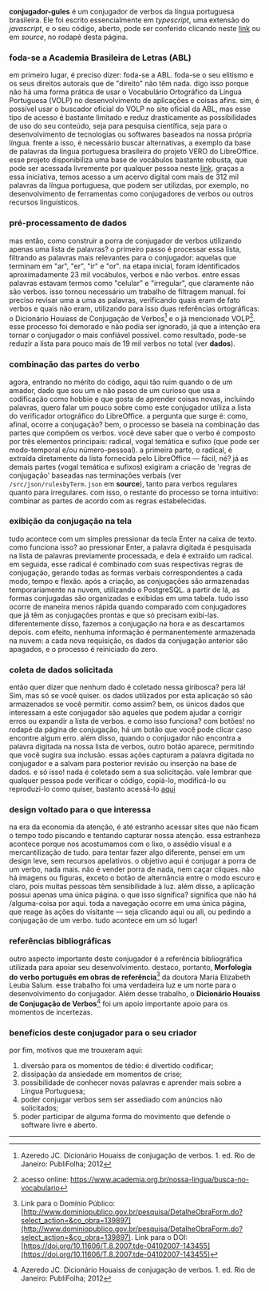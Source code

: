 
**conjugador-gules**
é um conjugador de verbos da língua portuguesa brasileira. Ele foi escrito essencialmente em 
_typescript_, uma extensão do _javascript_, e o seu código, aberto, pode ser
conferido clicando neste [link](https://github.com/renribsilva/conjugador) ou em _source_,
no rodapé desta página.

### foda-se a Academia Brasileira de Letras (ABL)

em primeiro lugar, é preciso dizer: foda-se a ABL. foda-se o seu elitismo 
e os seus direitos autorais que de "direito" não têm nada. digo isso porque
não há uma forma prática de usar o Vocabulário Ortográfico da Língua Portuguesa (VOLP) 
no desenvolvimento de aplicações e coisas afins. sim, é possível usar o buscador
oficial do VOLP no site oficial da ABL, mas esse tipo de acesso é bastante limitado
e reduz drasticamente as possibilidades de uso do seu conteúdo, 
seja para pesquisa científica, seja para o desenvolvimento de tecnologias ou softwares
baseados na nossa própria língua. frente a isso, é necessário buscar alternativas, 
a exemplo da base de palavras da língua portuguesa brasileira 
do projeto VERO do LibreOffice. esse projeto disponibiliza uma base
de vocábulos bastante robusta, que pode ser acessada
livremente por qualquer pessoa neste 
[link](https://raw.githubusercontent.com/LibreOffice/dictionaries/refs/heads/master/pt_BR/pt_BR.dic). 
graças a essa iniciativa, temos acesso a um acervo digital com mais de 312 mil 
palavras da língua portuguesa, que podem ser utilizdas, por exemplo,
no desenvolvimento de ferramentas como conjugadores
de verbos ou outros recursos linguísticos.

### pré-processamento de dados

mas então, como construir a porra de conjugador de verbos utilizando 
apenas uma lista de palavras? o primeiro passo é processar essa lista, 
filtrando as palavras mais relevantes para o conjugador: aquelas que 
terminam em "ar", "er", "ir" e "or". na etapa inicial, foram identificados 
aproximadamente 23 mil vocábulos, verbos e não verbos.
entre essas palavras estavam termos como "celular" e "irregular",
que claramente não são verbos. isso tornou necessário um trabalho de 
filtragem manual. foi preciso revisar uma a uma as palavras, verificando 
quais eram de fato verbos e quais não eram, utilizando para isso duas referências
ortográficas: o Dicionário Houiass de Conjugação de Verbos[^1] e o já 
mencionado VOLP[^2].
esse processo foi demorado e não podia ser ignorado, já que a intenção 
era tornar o conjugador o mais confiável possível. como resultado, 
pode-se reduzir a lista para pouco mais de 19 mil verbos no total (ver **dados**).

### combinação das partes do verbo 

agora, entrando no mérito do código, aqui tão ruim quando o de um amador, dado que 
sou um e não passo de um curioso que usa a codificação como  hobbie e 
que gosta de aprender coisas novas, incluindo
palavras, quero falar um pouco sobre como este 
conjugador utiliza a lista do verificador ortográfico do LibreOffice. 
a pergunta que surge é: como, afinal, ocorre a conjugação? bem, o processo se baseia 
na combinação das partes que compõem os verbos. você deve saber que
o verbo é composto por três elementos principais: radical, vogal temática e 
sufixo (que pode ser modo-temporal e/ou número-pessoal). a primeira parte, 
o radical, é extraída diretamente da lista fornecida pelo LibreOffice — fácil, né?
já as demais partes (vogal temática e sufixos) exigiram a criação de 'regras de conjugação'
baseadas nas terminações verbais (ver `/src/json/rulesbyTerm.json` em **source**),
tanto para verbos regulares quanto para irregulares. com isso, 
o restante do processo se torna intuitivo: combinar as partes de acordo 
com as regras estabelecidas. 

### exibição da conjugação na tela

tudo acontece com um simples pressionar da tecla Enter na caixa de texto. 
como funciona isso? ao pressionar Enter, a palavra digitada é pesquisada na 
lista de palavras previamente processada, e dela é extraído um radical.
em seguida, esse radical é combinado com suas respectivas regras de conjugação, 
gerando todas as formas verbais correspondentes a cada modo, tempo e flexão. 
após a criação, as conjugações são armazenadas temporariamente na nuvem, 
utilizando o PostgreSQL. a partir de lá, as formas conjugadas são organizadas 
e exibidas em uma tabela. tudo isso ocorre de maneira menos rápida quando comparado
com conjugadores que já têm as conjugações prontas e que só precisam exibi-las. 
diferentemente disso, fazemos a conjugação na hora e as descartamos depois. com efeito,
nenhuma informação é permanentemente armazenada na nuvem: 
a cada nova requisição, os dados da conjugação anterior são apagados, 
e o processo é reiniciado do zero.

### coleta de dados solicitada

então quer dizer que nenhum dado é coletado nessa giribosca?
pera lá! Sim, mas só se você quiser. os dados utilizados por esta aplicação
só são armazenados se você permitir. como assim? bem, os únicos dados que
interessam a este conjugador são aqueles que podem ajudar a corrigir erros ou
expandir a lista de verbos. e como isso funciona? com botões! no rodapé da página
de conjugação, há um botão que você pode clicar caso encontre algum erro.
além disso, quando o conjugador não encontra a palavra digitada na nossa 
lista de verbos, outro botão aparece, permitindo que você sugira sua inclusão.
essas ações capturam a palavra digitada no conjugador e a salvam para posterior
revisão ou inserção na base de dados. e só isso! nada é coletado sem a sua solicitação.
vale lembrar que qualquer pessoa pode verificar o código, copiá-lo, modificá-lo ou 
reproduzi-lo como quiser, bastanto acessá-lo [aqui](http://github.com/renribsilva/conjugador)

### design voltado para o que interessa

na era da economia da atenção, é até estranho acessar sites que não 
ficam o tempo todo piscando e tentando capturar nossa atenção. essa estranheza
acontece porque nos acostumamos com o lixo, o assédio visual e a mercantilização de tudo.
para tentar fazer algo diferente, pensei em um design leve, sem recursos apelativos. 
o objetivo aqui é conjugar a porra de um verbo, nada mais. não é vender porra de nada,
nem caçar cliques. não há imagens ou figuras, exceto o botão de alternância entre 
o modo escuro e claro, pois muitas pessoas têm sensibilidade à luz. 
além disso, a aplicação possui apenas uma única página. o que isso significa?
significa que não há /alguma-coisa por aqui. toda a navegação ocorre em uma única página,
que reage às ações do visitante — seja clicando aqui ou ali, ou pedindo a conjugação
 de um verbo. tudo acontece em um só lugar!

### referências bibliográficas

outro aspecto importante deste conjugador é a referência bibliográfica 
utilizada para apoiar seu desenvolvimento. destaco, portanto,
**Morfologia do verbo português em obras de referência**[^3]
da doutora Maria Elizabeth Leuba Salum. esse trabalho foi uma verdadeira luz 
e um norte para o desenvolvimento do conjugador. Além desse trabalho, o 
**Dicionário Houaiss de Conjugação de Verbos**[^1] 
foi um apoio importante apoio para os momentos de incertezas.

### benefícios deste conjugador para o seu criador

por fim, motivos que me trouxeram aqui:

1. diversão para os momentos de tédio: é divertido codificar;
1. dissipação da ansiedade em momentos de crise;
2. possibilidade de conhecer novas palavras e aprender mais sobre a Língua Portuguesa;
4. poder conjugar verbos sem ser assediado com anúncios não solicitados;
5. poder participar de alguma forma do movimento que defende o software livre e aberto.

---

[^1]: Azeredo JC. Dicionário Houaiss de conjugação de verbos. 1. ed. Rio de Janeiro: PubliFolha; 2012
[^2]: acesso online: https://www.academia.org.br/nossa-lingua/busca-no-vocabulario
[^3]: Link para o Domínio Público: [http://www.dominiopublico.gov.br/pesquisa/DetalheObraForm.do?select_action=&co_obra=139897](http://www.dominiopublico.gov.br/pesquisa/DetalheObraForm.do?select_action=&co_obra=139897). 
Link para o DOI: [https://doi.org/10.11606/T.8.2007.tde-04102007-143455](https://doi.org/10.11606/T.8.2007.tde-04102007-143455)